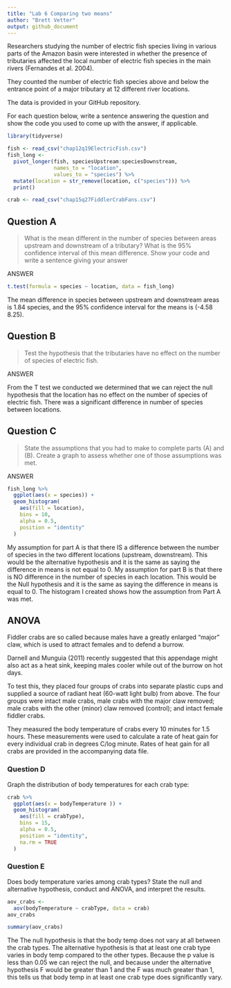 ```yaml
---
title: "Lab 6 Comparing two means"
author: "Brett Vetter"
output: github_document
---
```


Researchers studying the number of electric fish species living in various parts of the Amazon basin were interested in whether the presence of tributaries affected the local number of electric fish species in the main rivers (Fernandes et al. 2004).

They counted the number of electric fish species above and below the entrance point of a major tributary at 12 different river locations.

The data is provided in your GitHub repository.

For each question below, write a sentence answering the question and show the code you used to come up with the answer, if applicable.

```r
library(tidyverse)

fish <- read_csv("chap12q19ElectricFish.csv")
fish_long <-
  pivot_longer(fish, speciesUpstream:speciesDownstream,
               names_to = "location",
               values_to = "species") %>%
  mutate(location = str_remove(location, c("species"))) %>%
  print()

crab <- read_csv("chap15q27FiddlerCrabFans.csv")
```

## Question A

> What is the mean different in the number of species between areas upstream and downstream of a tributary? What is the 95% confidence interval of this mean difference. Show your code and write a sentence giving your answer

ANSWER

```r
t.test(formula = species ~ location, data = fish_long)
```

The mean difference in species between upstream and downstream areas is 1.84 species, and the 95% confidence interval for the means is (-4.58 8.25). 

## Question B

> Test the hypothesis that the tributaries have no effect on the number of species of electric fish.

ANSWER

From the T test we conducted we determined that we can reject the null hypothesis that the location has no effect on the number of species of electric fish. There was a significant difference in number of species between locations. 

## Question C

> State the assumptions that you had to make to complete parts (A) and (B). Create a graph to assess whether one of those assumptions was met.

ANSWER

```r
fish_long %>% 
  ggplot(aes(x = species)) +
  geom_histogram(
    aes(fill = location), 
    bins = 10, 
    alpha = 0.5, 
    position = "identity"
  ) 
```

My assumption for part A is that there IS a difference between the number of species in the two different locations (upstream, downstream). This would be the alternative hypothesis and it is the same as saying the difference in means is not equal to 0. My assumption for part B is that there is NO difference in the number of species in each location. This would be the Null hypothesis and it is the same as saying the difference in means is equal to 0. The histogram I created shows how the assumption from Part A was met.  

## ANOVA

Fiddler crabs are so called because males have a greatly enlarged "major" claw, which is used to attract females and to defend a burrow.

Darnell and Munguia (2011) recently suggested that this appendage might also act as a heat sink, keeping males cooler while out of the burrow on hot days.

To test this, they placed four groups of crabs into separate plastic cups and supplied a source of radiant heat (60-watt light bulb) from above. The four groups were intact male crabs, male crabs with the major claw removed; male crabs with the other (minor) claw removed (control); and intact female fiddler crabs.

They measured the body temperature of crabs every 10 minutes for 1.5 hours. These measurements were used to calculate a rate of heat gain for every individual crab in degrees C/log minute. Rates of heat gain for all crabs are provided in the accompanying data file.

### Question D

Graph the distribution of body temperatures for each crab type:

```r
crab %>% 
  ggplot(aes(x = bodyTemperature )) +
  geom_histogram(
    aes(fill = crabType), 
    bins = 15, 
    alpha = 0.5, 
    position = "identity",
    na.rm = TRUE
  ) 
```

### Question E

Does body temperature varies among crab types? State the null and alternative hypothesis, conduct and ANOVA, and interpret the results.

```r
aov_crabs <-
  aov(bodyTemperature ~ crabType, data = crab)
aov_crabs 

summary(aov_crabs)
```
The The null hypothesis is that the body temp does not vary at all between the crab types. The alternative hypothesis is that at least one crab type varies in body temp compared to the other types. Because the p value is less than 0.05 we can reject the null, and because under the alternative hypothesis F would be greater than 1 and the F was much greater than 1, this tells us that body temp in at least one crab type does significantly vary. 